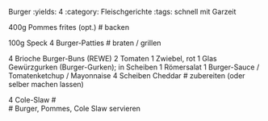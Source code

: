 Burger
:yields: 4
:category: Fleischgerichte
:tags: schnell mit Garzeit

400g Pommes frites (opt.)
# backen

100g Speck
4 Burger-Patties
# braten / grillen

4 Brioche Burger-Buns (REWE)
2 Tomaten
1 Zwiebel, rot
1 Glas Gewürzgurken (Burger-Gurken); in Scheiben
1 Römersalat
1 Burger-Sauce / Tomatenketchup / Mayonnaise
4 Scheiben Cheddar
# zubereiten (oder selber machen lassen)

4 Cole-Slaw
#  
# Burger, Pommes, Cole Slaw servieren